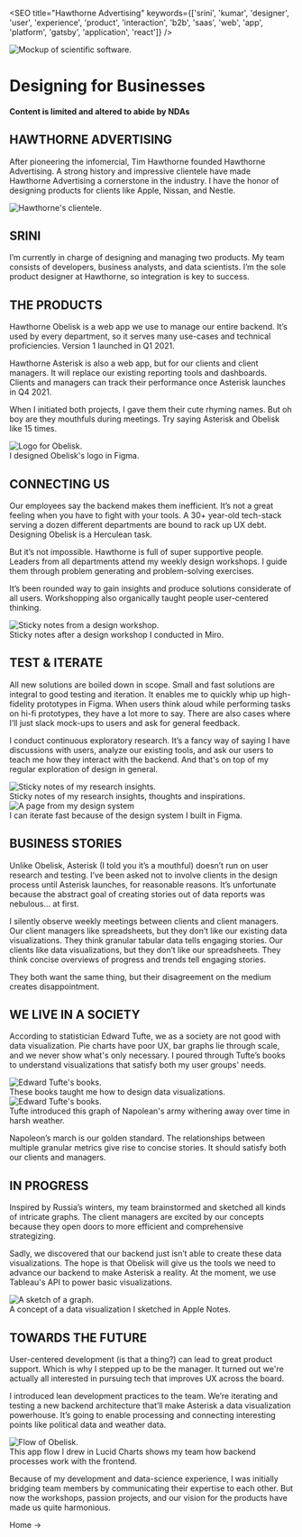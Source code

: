 

<SEO title="Hawthorne Advertising" keywords={['srini', 'kumar', 'designer', 'user', 'experience', 'product', 'interaction', 'b2b', 'saas', 'web', 'app', 'platform', 'gatsby', 'application', 'react']} />

<img src={hero} alt="Mockup of scientific software." class="hero heroMarginBottom" />


# Designing for Businesses
#### Content is limited and altered to abide by NDAs

## HAWTHORNE ADVERTISING
After pioneering the infomercial, Tim Hawthorne founded Hawthorne Advertising. 
A strong history and impressive clientele have made Hawthorne Advertising a cornerstone in the industry. 
I have the honor of designing products for clients like Apple, Nissan, and Nestle.

<img src={clients} alt="Hawthorne's clientele."  class="center"/>

## SRINI
I’m currently in charge of designing and managing two products.
My team consists of developers, business analysts, and data scientists. 
I’m the sole product designer at Hawthorne, so integration is key to success.

## THE PRODUCTS

Hawthorne Obelisk is a web app we use to manage our entire backend. 
It’s used by every department, so it serves many use-cases and technical proficiencies. 
Version 1 launched in Q1 2021.

Hawthorne Asterisk is also a web app, but for our clients and client managers. 
It will replace our existing reporting tools and dashboards. 
Clients and managers can track their performance once Asterisk launches in Q4 2021.

When I initiated both projects, I gave them their cute rhyming names. But oh boy are they mouthfuls during meetings. 
Try saying Asterisk and Obelisk like 15 times. 

<img src={logo} alt="Logo for Obelisk."  class="center"/>
<div class="caption">I designed Obelisk's logo in Figma.</div>

## CONNECTING US

Our employees say the backend makes them inefficient. 
It’s not a great feeling when you have to fight with your tools. 
A 30+ year-old tech-stack serving a dozen different departments are bound to rack up UX debt. Designing Obelisk is a Herculean task.

But it’s not impossible. Hawthorne is full of super supportive people. 
Leaders from all departments attend my weekly design workshops. 
I guide them through problem generating and problem-solving exercises.

It’s been rounded way to gain insights and produce solutions considerate of all users. 
Workshopping also organically taught people user-centered thinking.

<img src={workshop} alt="Sticky notes from a design workshop."  class="center"/>
<div class="caption">Sticky notes after a design workshop I conducted in Miro.</div>

## TEST & ITERATE

All new solutions are boiled down in scope. 
Small and fast solutions are integral to good testing and iteration. 
It enables me to quickly whip up high-fidelity prototypes in Figma.
When users think aloud while performing tasks on hi-fi prototypes, they have a lot more to say. 
There are also cases where I’ll just slack mock-ups to users and ask for general feedback. 

I conduct continuous exploratory research. 
It’s a fancy way of saying I have discussions with users, analyze our existing tools, and ask our users to teach me how they interact with the backend.
And that's on top of my regular exploration of design in general.

<img src={board} alt="Sticky notes of my research insights."  class="center"/>
<div class="caption">Sticky notes of my research insights, thoughts and inspirations. </div>

<img src={component} alt="A page from my design system"  class="center"/>
<div class="caption">I can iterate fast because of the design system I built in Figma.</div>

## BUSINESS STORIES

Unlike Obelisk, Asterisk (I told you it’s a mouthful) doesn’t run on user research and testing. 
I’ve been asked not to involve clients in the design process until Asterisk launches, for reasonable reasons. 
It’s unfortunate because the abstract goal of creating stories out of data reports was nebulous... at first.

I silently observe weekly meetings between clients and client managers. 
Our client managers like spreadsheets, but they don’t like our existing data visualizations. 
They think granular tabular data tells engaging stories. Our clients like data visualizations, but they don’t like our spreadsheets. 
They think concise overviews of progress and trends tell engaging stories.

They both want the same thing, but their disagreement on the medium creates disappointment.  

## WE LIVE IN A SOCIETY

According to statistician Edward Tufte, we as a society are not good with data visualization. 
Pie charts have poor UX, bar graphs lie through scale, and we never show what's only necessary. 
I poured through Tufte’s books to understand visualizations that satisfy both my user
groups' needs.

<img src={books} alt="Edward Tufte's books."  class="center"/>
<div class="caption">These books taught me how to design data visualizations.</div>

<img src={napolean} alt="Edward Tufte's books."  class="center"/>
<div class="caption">Tufte introduced this graph of Napolean's army withering away over time in harsh weather.</div>


Napoleon’s march is our golden standard. 
The relationships between multiple granular metrics give rise to concise stories. 
It should satisfy both our clients and managers.


## IN PROGRESS

Inspired by Russia’s winters, my team brainstormed and sketched all kinds of intricate graphs. 
The client managers are excited by our concepts because they open doors to more efficient and comprehensive strategizing. 

Sadly, we discovered that our backend just isn’t able to create these data visualizations. 
The hope is that Obelisk will give us the tools we need to advance our backend to make Asterisk a reality.
At the moment, we use Tableau's API to power basic visualizations. 

<img src={graph} alt="A sketch of a graph."  class="center"/>
<div class="caption">A concept of a data visualization I sketched in Apple Notes.</div>

## TOWARDS THE FUTURE

User-centered development (is that a thing?) can lead to great product support. 
Which is why I stepped up to be the manager. 
It turned out we're actually all interested in pursuing tech that improves UX across the board.

I introduced lean development practices to the team. 
We’re iterating and testing a new backend architecture that’ll make Asterisk a data visualization powerhouse. 
It’s going to enable processing and connecting interesting points like political data and weather data.

<img src={architecture} alt="Flow of Obelisk."  class="center"/>
<div class="caption">This app flow I drew in Lucid Charts shows my team how backend processes work with the frontend.</div>

Because of my development and data-science experience, I was initially bridging team members by communicating their expertise to each other. 
But now the workshops, passion projects, and our vision for the products have made us quite harmonious.



<Link to="/">Home -></Link>
